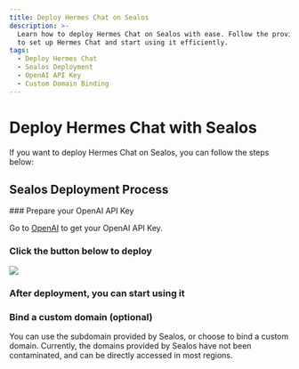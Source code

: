 ```yaml
---
title: Deploy Hermes Chat on Sealos
description: >-
  Learn how to deploy Hermes Chat on Sealos with ease. Follow the provided steps
  to set up Hermes Chat and start using it efficiently.
tags:
  - Deploy Hermes Chat
  - Sealos Deployment
  - OpenAI API Key
  - Custom Domain Binding
---
```


# Deploy Hermes Chat with Sealos

If you want to deploy Hermes Chat on Sealos, you can follow the steps below:

## Sealos Deployment Process

<Steps>
  ### Prepare your OpenAI API Key

  Go to [OpenAI](https://platform.openai.com/account/api-keys) to get your OpenAI API Key.

  ### Click the button below to deploy

  [![][deploy-button-image]][deploy-link]

  ### After deployment, you can start using it

  ### Bind a custom domain (optional)

  You can use the subdomain provided by Sealos, or choose to bind a custom domain. Currently, the domains provided by Sealos have not been contaminated, and can be directly accessed in most regions.
</Steps>

[deploy-button-image]: https://raw.githubusercontent.com/labring-actions/templates/main/Deploy-on-Sealos.svg
[deploy-link]: https://template.usw.sealos.io/deploy?templateName=hermes-chat
